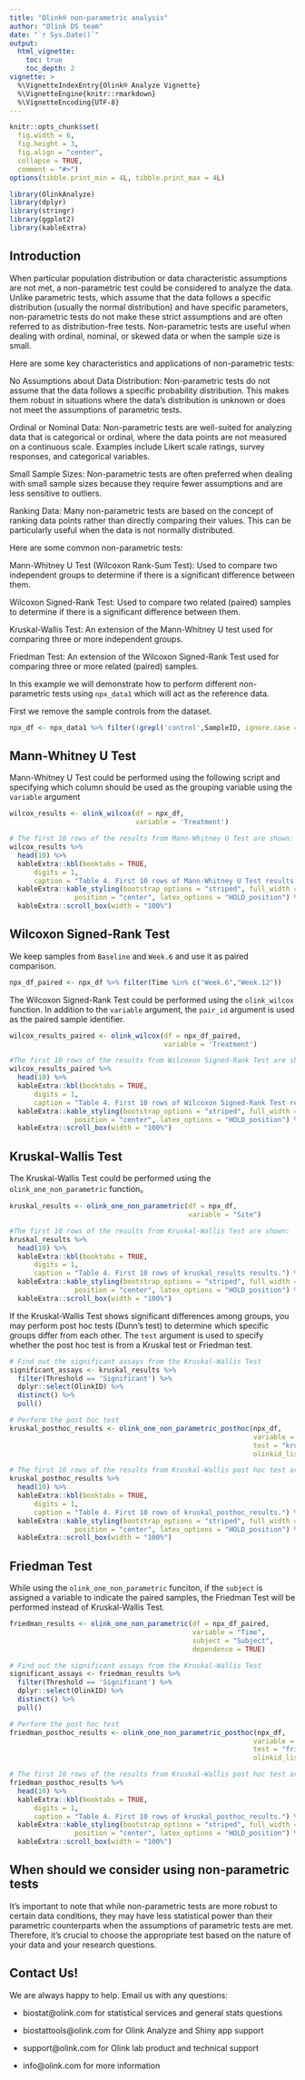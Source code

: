 ```yaml
---
title: "Olink® non-parametric analysis"
author: "Olink DS team"
date: "`r Sys.Date()`"
output: 
  html_vignette:
    toc: true
    toc_depth: 2
vignette: >
  %\VignetteIndexEntry{Olink® Analyze Vignette}
  %\VignetteEngine{knitr::rmarkdown}
  %\VignetteEncoding{UTF-8}
---
```


```r
knitr::opts_chunk$set(
  fig.width = 6,
  fig.height = 3,
  fig.align = "center",
  collapse = TRUE,
  comment = "#>")
options(tibble.print_min = 4L, tibble.print_max = 4L)
```

```r
library(OlinkAnalyze)
library(dplyr)
library(stringr)
library(ggplot2)
library(kableExtra)
```

## Introduction

When particular population distribution or data characteristic assumptions are not met, a non-parametric test could be considered to analyze the data. Unlike parametric tests, which assume that the data follows a specific distribution (usually the normal distribution) and have specific parameters, non-parametric tests do not make these strict assumptions and are often referred to as distribution-free tests. Non-parametric tests are useful when dealing with ordinal, nominal, or skewed data or when the sample size is small.

Here are some key characteristics and applications of non-parametric tests:

No Assumptions about Data Distribution: Non-parametric tests do not assume that the data follows a specific probability distribution. This makes them robust in situations where the data's distribution is unknown or does not meet the assumptions of parametric tests.

Ordinal or Nominal Data: Non-parametric tests are well-suited for analyzing data that is categorical or ordinal, where the data points are not measured on a continuous scale. Examples include Likert scale ratings, survey responses, and categorical variables.

Small Sample Sizes: Non-parametric tests are often preferred when dealing with small sample sizes because they require fewer assumptions and are less sensitive to outliers.

Ranking Data: Many non-parametric tests are based on the concept of ranking data points rather than directly comparing their values. This can be particularly useful when the data is not normally distributed.

Here are some common non-parametric tests:

Mann-Whitney U Test (Wilcoxon Rank-Sum Test): Used to compare two independent groups to determine if there is a significant difference between them.

Wilcoxon Signed-Rank Test: Used to compare two related (paired) samples to determine if there is a significant difference between them.

Kruskal-Wallis Test: An extension of the Mann-Whitney U test used for comparing three or more independent groups.

Friedman Test: An extension of the Wilcoxon Signed-Rank Test used for comparing three or more related (paired) samples.


In this example we will demonstrate how to perform different non-parametric tests using `npx_data1` which will act as the reference data. 

First we remove the sample controls from the dataset.

```r
npx_df <- npx_data1 %>% filter(!grepl('control',SampleID, ignore.case = TRUE))
```

## Mann-Whitney U Test

Mann-Whitney U Test could be performed using the following script and specifying which column should be used as the grouping variable using the `variable` argument

```r
wilcox_results <- olink_wilcox(df = npx_df,
                               variable = 'Treatment')

# The first 10 rows of the results from Mann-Whitney U Test are shown:
wilcox_results %>% 
  head(10) %>% 
  kableExtra::kbl(booktabs = TRUE,
      digits = 1,
      caption = "Table 4. First 10 rows of Mann-Whitney U Test results.") %>%
  kableExtra::kable_styling(bootstrap_options = "striped", full_width = FALSE, font_size = 10, 
                position = "center", latex_options = "HOLD_position") %>% 
  kableExtra::scroll_box(width = "100%")
```


## Wilcoxon Signed-Rank Test

We keep samples from `Baseline` and `Week.6` and use it as paired comparison. 

```r
npx_df_paired <- npx_df %>% filter(Time %in% c("Week.6","Week.12"))
```

The Wilcoxon Signed-Rank Test could be performed using the `olink_wilcox` function. In addition to the `variable` argument, the `pair_id` argument is used as the paired sample identifier.

```r
wilcox_results_paired <- olink_wilcox(df = npx_df_paired,
                                      variable = 'Treatment')

#The first 10 rows of the results from Wilcoxon Signed-Rank Test are shown:
wilcox_results_paired %>% 
  head(10) %>% 
  kableExtra::kbl(booktabs = TRUE,
      digits = 1,
      caption = "Table 4. First 10 rows of Wilcoxon Signed-Rank Test results.") %>%
  kableExtra::kable_styling(bootstrap_options = "striped", full_width = FALSE, font_size = 10, 
                position = "center", latex_options = "HOLD_position") %>% 
  kableExtra::scroll_box(width = "100%")
```


## Kruskal-Wallis Test

The Kruskal-Wallis Test could be performed using the `olink_one_non_parametric` function。

```r
kruskal_results <- olink_one_non_parametric(df = npx_df,
                                            variable = "Site")

#The first 10 rows of the results from Kruskal-Wallis Test are shown:
kruskal_results %>% 
  head(10) %>% 
  kableExtra::kbl(booktabs = TRUE,
      digits = 1,
      caption = "Table 4. First 10 rows of kruskal_results results.") %>%
  kableExtra::kable_styling(bootstrap_options = "striped", full_width = FALSE, font_size = 10, 
                position = "center", latex_options = "HOLD_position") %>% 
  kableExtra::scroll_box(width = "100%")
```

If the Kruskal-Wallis Test shows significant differences among groups, you may perform post hoc tests (Dunn's test) to determine which specific groups differ from each other. The `test` argument is used to specify whether the post hoc test is from a Kruskal test or Friedman test. 

```r
# Find out the significant assays from the Kruskal-Wallis Test
significant_assays <- kruskal_results %>% 
  filter(Threshold == 'Significant') %>%
  dplyr::select(OlinkID) %>%
  distinct() %>%
  pull()

# Perform the post hoc test
kruskal_posthoc_results <- olink_one_non_parametric_posthoc(npx_df,
                                                            variable = "Site",
                                                            test = "kruskal",
                                                            olinkid_list = significant_assays)

# The first 10 rows of the results from Kruskal-Wallis post hoc test are shown:
kruskal_posthoc_results %>% 
  head(10) %>% 
  kableExtra::kbl(booktabs = TRUE,
      digits = 1,
      caption = "Table 4. First 10 rows of kruskal_posthoc_results.") %>%
  kableExtra::kable_styling(bootstrap_options = "striped", full_width = FALSE, font_size = 10, 
                position = "center", latex_options = "HOLD_position") %>% 
  kableExtra::scroll_box(width = "100%")
```

## Friedman Test
While using the `olink_one_non_parametric` funciton, if the `subject` is assigned a variable to indicate the paired samples, the Friedman Test will be performed instead of Kruskal-Wallis Test.

```r
friedman_results <- olink_one_non_parametric(df = npx_df_paired,
                                             variable = "Time",
                                             subject = "Subject",
                                             dependence = TRUE)
```

```r
# Find out the significant assays from the Kruskal-Wallis Test
significant_assays <- friedman_results %>% 
  filter(Threshold == 'Significant') %>%
  dplyr::select(OlinkID) %>%
  distinct() %>%
  pull()

# Perform the post hoc test
friedman_posthoc_results <- olink_one_non_parametric_posthoc(npx_df,
                                                            variable = "Time",
                                                            test = "friedman",
                                                            olinkid_list = significant_assays)

# The first 10 rows of the results from Kruskal-Wallis post hoc test are shown:
friedman_posthoc_results %>% 
  head(10) %>% 
  kableExtra::kbl(booktabs = TRUE,
      digits = 1,
      caption = "Table 4. First 10 rows of kruskal_posthoc_results.") %>%
  kableExtra::kable_styling(bootstrap_options = "striped", full_width = FALSE, font_size = 10, 
                position = "center", latex_options = "HOLD_position") %>% 
  kableExtra::scroll_box(width = "100%")
```

## When should we consider using non-parametric tests

It's important to note that while non-parametric tests are more robust to certain data conditions, they may have less statistical power than their parametric counterparts when the assumptions of parametric tests are met. Therefore, it's crucial to choose the appropriate test based on the nature of your data and your research questions.


## Contact Us!

We are always happy to help. Email us with any questions:

-   biostat\@olink.com for statistical services and general stats questions

-   biostattools\@olink.com for Olink Analyze and Shiny app support

-   support\@olink.com for Olink lab product and technical support

-   info\@olink.com for more information

